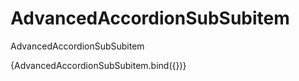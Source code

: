 
<Meta
  title="components/molecules/AdvancedAccordionSubSubitem"
  decorators={[withDesign]}
/>

# AdvancedAccordionSubSubitem

AdvancedAccordionSubSubitem

<Canvas>
  <Story
    name="Single AdvancedAccordionSubSubitem"
    parameters={{
      design: {
        type: 'figma',
        url: '',
      },
    }}
    args={{
      title: 'Lorem Ipsum',
    }}
  >
    {AdvancedAccordionSubSubitem.bind({})}
  </Story>
</Canvas>

<ArgsTable of={AdvancedAccordionSubSubitem} />

